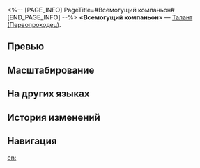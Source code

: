 <%-- [PAGE_INFO]
PageTitle=#Всемогущий компаньон#
[END_PAGE_INFO] --%>
{{Навык Инфобокс
|Название         = Всемогущий компаньон
|Изображение      = Навык Всемогущий компаньон.png
|Персонаж         = Первопроходец (Память)
|Тип              = Талант
|Тэг              = Усиление
|УронСтойк        = 
|ЭнергияГен       = 
|Энергия          = 
|Длительность     = 
|Описание         = Изначально скорость духа памяти Мемо равна 130, а макс. НР - {{Цвет|Выделенный|50%—86%}} от макс. НР Первопроходца плюс {{Цвет|Выделенный|400—688}} ед. Каждый раз, когда все союзники восстанавливают в общем 10 ед. энергии, Мемо восстанавливает 1% своего заряда.
|Свойство1        = 
|Масштабирование1 = 
}}
'''«Всемогущий компаньон»''' — [[Талант]] [[(Первопроходец)]].

==Превью==
{{Превью
|Файл = Всемогущий компаньон Превью
}}

==Масштабирование==
{{Масштабирование навыка|тип=Талант
|50%;53%;56%;59%;62%;65%;68.75%;72.5%;76.25%;80%;83%;86%;89%;92%;95%
|40000%;42400%;44800%;47200%;49600%;52000%;55000%;58000%;61000%;64000%;66400%;68800%;71200%;73600%;76000%
}}

==На других языках==
{{На других языках
|en   = Almighty Companion
|zhs  = 无所不能的伙伴
|zht  = 無所不能的夥伴
|ja   = なんでもできる{{Rubi|仲間|なかま}}
|ko   = 만능 파트너
|es   = Compañera omnipotente
|fr   = Compagnon tout-puissant
|ru   = Всемогущий компаньон
|th   = Almighty Companion
|vi   = Đồng Đội Vạn Năng
|de   = Allmächtige Partnerin
|id   = Almighty Companion
|pt   = Companheira Poderosa
}}

==История изменений==
{{История изменений|3.5}}

==Навигация==
{{Навык Навбокс|Первопроходец (Память)}}

[[en:]]